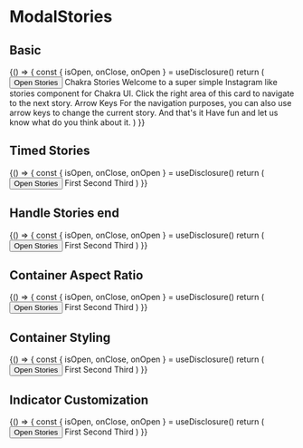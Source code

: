 
<Meta title="Components/ModalStories" component={ModalStories} />

# ModalStories

## Basic

<Canvas>
  <Story name="Basic">
    {() => {
      const { isOpen, onClose, onOpen } = useDisclosure()
      return (
        <Box>
          <Button onClick={onOpen}>Open Stories</Button>
          <ModalStories isOpen={isOpen} onClose={onClose}>
            <Box>
              <Heading>Chakra Stories</Heading>
              <Text marginTop="1rem">Welcome to a super simple Instagram like stories component for Chakra UI.</Text>
              <Text marginTop="1rem">Click the right area of this card to navigate to the next story.</Text>
            </Box>
            <Box>
              <Heading>Arrow Keys</Heading>
              <Text marginTop="1rem">
                For the navigation purposes, you can also use arrow keys to change the current story.
              </Text>
            </Box>
            <Box>
              <Heading>And that's it</Heading>
              <Text marginTop="1rem">Have fun and let us know what do you think about it.</Text>
            </Box>
          </ModalStories>
        </Box>
      )
    }}
  </Story>
</Canvas>

## Timed Stories

<Canvas>
  <Story name="Timed Stories">
    {() => {
      const { isOpen, onClose, onOpen } = useDisclosure()
      return (
        <Box>
          <Button onClick={onOpen}>Open Stories</Button>
          <ModalStories isOpen={isOpen} onClose={onClose} storyDuration={5}>
            <Box>First</Box>
            <Box>Second</Box>
            <Box>Third</Box>
          </ModalStories>
        </Box>
      )
    }}
  </Story>
</Canvas>

## Handle Stories end

<Canvas>
  <Story name="Handle Stories end">
    {() => {
      const { isOpen, onClose, onOpen } = useDisclosure()
      return (
        <Box>
          <Button onClick={onOpen}>Open Stories</Button>
          <ModalStories isOpen={isOpen} onClose={onClose} storyDuration={5} onStoriesCompleted={onClose}>
            <Box>First</Box>
            <Box>Second</Box>
            <Box>Third</Box>
          </ModalStories>
        </Box>
      )
    }}
  </Story>
</Canvas>

## Container Aspect Ratio

<Canvas>
  <Story name="Container Aspect Ratio">
    {() => {
      const { isOpen, onClose, onOpen } = useDisclosure()
      return (
        <Box>
          <Button onClick={onOpen}>Open Stories</Button>
          <ModalStories isOpen={isOpen} onClose={onClose} storyDuration={5} aspectRatio={2}>
            <Box>First</Box>
            <Box>Second</Box>
            <Box>Third</Box>
          </ModalStories>
        </Box>
      )
    }}
  </Story>
</Canvas>

## Container Styling

<Canvas>
  <Story name="Container Styling">
    {() => {
      const { isOpen, onClose, onOpen } = useDisclosure()
      return (
        <Box>
          <Button onClick={onOpen}>Open Stories</Button>
          <ModalStories isOpen={isOpen} onClose={onClose} storyDuration={5} backgroundColor="teal.50" borderRadius={0}>
            <Box>First</Box>
            <Box>Second</Box>
            <Box>Third</Box>
          </ModalStories>
        </Box>
      )
    }}
  </Story>
</Canvas>

## Indicator Customization

<Canvas>
  <Story name="Indicator Customization">
    {() => {
      const { isOpen, onClose, onOpen } = useDisclosure()
      return (
        <Box>
          <Button onClick={onOpen}>Open Stories</Button>
          <ModalStories
            isOpen={isOpen}
            onClose={onClose}
            storyDuration={5}
            indicator={{ activeColor: 'red.300', inactiveColor: 'yellow.200' }}
          >
            <Box>First</Box>
            <Box>Second</Box>
            <Box>Third</Box>
          </ModalStories>
        </Box>
      )
    }}
  </Story>
</Canvas>
